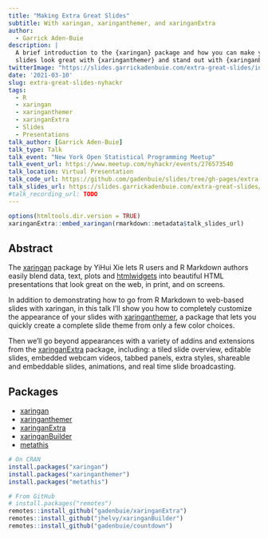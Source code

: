 ```yaml
---
title: "Making Extra Great Slides"
subtitle: With xaringan, xaringanthemer, and xaringanExtra
author:
  - Garrick Aden-Buie
description: |
  A brief introduction to the {xaringan} package and how you can make your
  slides look great with {xaringanthemer} and stand out with {xaringanExtra}.
twitterImage: "https://slides.garrickadenbuie.com/extra-great-slides/intro/extra-great-slides.png"
date: '2021-03-10'
slug: extra-great-slides-nyhackr
tags:
  - R
  - xaringan
  - xaringanthemer
  - xaringanExtra
  - Slides
  - Presentations
talk_author: [Garrick Aden-Buie]
talk_type: Talk
talk_event: "New York Open Statistical Programming Meetup"
talk_event_url: https://www.meetup.com/nyhackr/events/276573540
talk_location: Virtual Presentation
talk_code_url: https://github.com/gadenbuie/slides/tree/gh-pages/extra-great-slides
talk_slides_url: https://slides.garrickadenbuie.com/extra-great-slides/intro/
#talk_recording_url: TODO
---
```


```r
options(htmltools.dir.version = TRUE)
xaringanExtra::embed_xaringan(rmarkdown::metadata$talk_slides_url)
```

## Abstract

The [xaringan] package by YiHui Xie lets R users and R Markdown authors easily blend data, text, plots and [htmlwidgets] into beautiful HTML presentations that look great on the web, in print, and on screens.

In addition to demonstrating how to go from R Markdown to web-based slides with xaringan, in this talk I'll show you how to completely customize the appearance of your slides with [xaringanthemer], a package that lets you quickly create a complete slide theme from only a few color choices. 

Then we'll go beyond appearances with a variety of addins and extensions from the [xaringanExtra] package, including: a tiled slide overview, editable slides, embedded webcam videos, tabbed panels, extra styles, shareable and embeddable slides, animations, and real time slide broadcasting.

## Packages

[xaringan]: https://slides.yihui.org/xaringan/
[xaringanthemer]: https://pkg.garrickadenbuie.com/xaringanthemer
[xaringanExtra]: https://pkg.garrickadenbuie.com/xaringanExtra
[xaringanBuilder]: https://github.com/jhelvy/xaringanBuilder
[metathis]: https://pkg.garrickadenbuie.com/metathis
[grrrck]: https://twitter.com/grrrck
[gab]: https://www.garrickadenbuie.com
[htmlwidgets]: http://www.htmlwidgets.org/

- [xaringan]
- [xaringanthemer]
- [xaringanExtra]
- [xaringanBuilder]
- [metathis]

```r
# On CRAN
install.packages("xaringan")
install.packages("xaringanthemer")
install.packages("metathis")

# From GitHub
# install.packages("remotes")
remotes::install_github("gadenbuie/xaringanExtra")
remotes::install_github("jhelvy/xaringanBuilder")
remotes::install_github("gadenbuie/countdown")
```